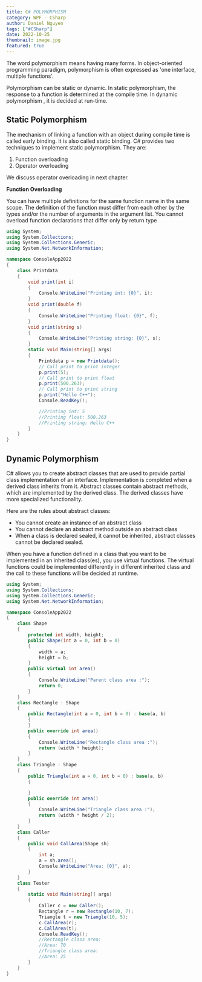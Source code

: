 ```yaml
---
title: C# POLYMORPHISM  
category: WPF - CSharp
author: Daniel Nguyen
tags: ["#CSharp"]
date: 2022-10-25
thumbnail: image.jpg
featured: true
---
```


The word polymorphism means having many forms. In object-oriented 
programming paradigm, polymorphism is often expressed as 'one interface, multiple 
functions'.

Polymorphism can be static or dynamic. In static polymorphism, the response to a 
function is determined at the compile time. In dynamic polymorphism , it is decided 
at run-time.

## Static Polymorphism

The mechanism of linking a function with an object during compile time is called early 
binding. It is also called static binding. C# provides two techniques to implement 
static polymorphism. They are:

1. Function overloading
2. Operator overloading

We discuss operator overloading in next chapter.

**Function Overloading**

You can have multiple definitions for the same function name in the same scope. The 
definition of the function must differ from each other by the types and/or the number 
of arguments in the argument list. You cannot overload function declarations that 
differ only by return type

```c#
using System;
using System.Collections;
using System.Collections.Generic;
using System.Net.NetworkInformation;

namespace ConsoleApp2022
{
    class Printdata
    {
        void print(int i)
        {
            Console.WriteLine("Printing int: {0}", i);
        }
        void print(double f)
        {
            Console.WriteLine("Printing float: {0}", f);
        }
        void print(string s)
        {
            Console.WriteLine("Printing string: {0}", s);
        }
        static void Main(string[] args)
        {
            Printdata p = new Printdata();
            // Call print to print integer
            p.print(5);
            // Call print to print float
            p.print(500.263);
            // Call print to print string
            p.print("Hello C++");
            Console.ReadKey();

            //Printing int: 5
            //Printing float: 500.263
            //Printing string: Hello C++
        }
    }
}
```

## Dynamic Polymorphism

C# allows you to create abstract classes that are used to provide partial class 
implementation of an interface. Implementation is completed when a derived class 
inherits from it. Abstract classes contain abstract methods, which are implemented 
by the derived class. The derived classes have more specialized functionality.

Here are the rules about abstract classes:
- You cannot create an instance of an abstract class
- You cannot declare an abstract method outside an abstract class
- When a class is declared sealed, it cannot be inherited, abstract classes cannot 
be declared sealed.

When you have a function defined in a class that you want to be implemented in an 
inherited class(es), you use virtual functions. The virtual functions could be 
implemented differently in different inherited class and the call to these functions will 
be decided at runtime.

```c#
using System;
using System.Collections;
using System.Collections.Generic;
using System.Net.NetworkInformation;

namespace ConsoleApp2022
{
    class Shape
    {
        protected int width, height;
        public Shape(int a = 0, int b = 0)
        {
            width = a;
            height = b;
        }
        public virtual int area()
        {
            Console.WriteLine("Parent class area :");
            return 0;
        }
    }
    class Rectangle : Shape
    {
        public Rectangle(int a = 0, int b = 0) : base(a, b)
        {
        }
        public override int area()
        {
            Console.WriteLine("Rectangle class area :");
            return (width * height);
        }
    }
    class Triangle : Shape
    {
        public Triangle(int a = 0, int b = 0) : base(a, b)
        {

        }
        public override int area()
        {
            Console.WriteLine("Triangle class area :");
            return (width * height / 2);
        }
    }
    class Caller
    {
        public void CallArea(Shape sh)
        {
            int a;
            a = sh.area();
            Console.WriteLine("Area: {0}", a);
        }
    }
    class Tester
    {
        static void Main(string[] args)
        {
            Caller c = new Caller();
            Rectangle r = new Rectangle(10, 7);
            Triangle t = new Triangle(10, 5);
            c.CallArea(r);
            c.CallArea(t);
            Console.ReadKey();
            //Rectangle class area:
            //Area: 70
            //Triangle class area:
            //Area: 25
        }
    }
}
```